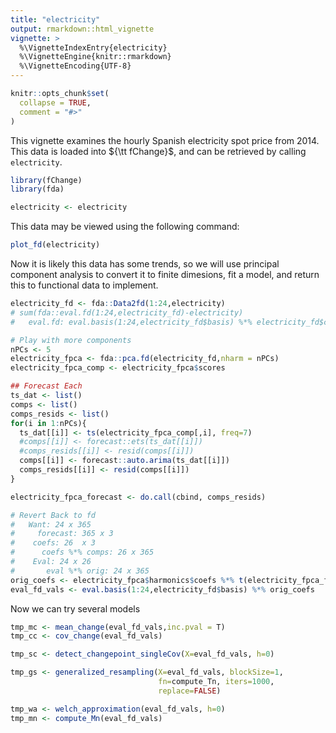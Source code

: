 ```yaml
---
title: "electricity"
output: rmarkdown::html_vignette
vignette: >
  %\VignetteIndexEntry{electricity}
  %\VignetteEngine{knitr::rmarkdown}
  %\VignetteEncoding{UTF-8}
---
```


```r
knitr::opts_chunk$set(
  collapse = TRUE,
  comment = "#>"
)
```

This vignette examines the hourly Spanish electricity spot price from 2014. This
data is loaded into ${\tt fChange}$, and can be retrieved by calling `electricity`.
```r
library(fChange)
library(fda)

electricity <- electricity
```

This data may be viewed using the following command:
```r
plot_fd(electricity)
```

Now it is likely this data has some trends, so we will use principal component 
analysis to convert it to finite dimesions, fit a model, and return this to 
functional data to implement.
```r
electricity_fd <- fda::Data2fd(1:24,electricity)
# sum(fda::eval.fd(1:24,electricity_fd)-electricity)
#   eval.fd: eval.basis(1:24,electricity_fd$basis) %*% electricity_fd$coefs

# Play with more components
nPCs <- 5
electricity_fpca <- fda::pca.fd(electricity_fd,nharm = nPCs)
electricity_fpca_comp <- electricity_fpca$scores

## Forecast Each
ts_dat <- list()
comps <- list()
comps_resids <- list()
for(i in 1:nPCs){
  ts_dat[[i]] <- ts(electricity_fpca_comp[,i], freq=7)
  #comps[[i]] <- forecast::ets(ts_dat[[i]])
  #comps_resids[[i]] <- resid(comps[[i]])
  comps[[i]] <- forecast::auto.arima(ts_dat[[i]])
  comps_resids[[i]] <- resid(comps[[i]])
}

electricity_fpca_forecast <- do.call(cbind, comps_resids)

# Revert Back to fd
#   Want: 24 x 365
#     forecast: 365 x 3
#    coefs: 26  x 3
#      coefs %*% comps: 26 x 365
#    Eval: 24 x 26
#       eval %*% orig: 24 x 365
orig_coefs <- electricity_fpca$harmonics$coefs %*% t(electricity_fpca_forecast)
eval_fd_vals <- eval.basis(1:24,electricity_fd$basis) %*% orig_coefs
```

Now we can try several models
```r
tmp_mc <- mean_change(eval_fd_vals,inc.pval = T)
tmp_cc <- cov_change(eval_fd_vals)

tmp_sc <- detect_changepoint_singleCov(X=eval_fd_vals, h=0)

tmp_gs <- generalized_resampling(X=eval_fd_vals, blockSize=1,
                                 fn=compute_Tn, iters=1000,
                                 replace=FALSE)

tmp_wa <- welch_approximation(eval_fd_vals, h=0)
tmp_mn <- compute_Mn(eval_fd_vals)
```


<!-- ```{r} -->
<!-- ## Not used, but considere finite PCs -->
<!-- data_pca <- prcomp(electricity) -->
<!-- screeplot(data_pca, type="lines") -->
<!-- data_pca <- data_pca$rotation[,1:3] -->

<!-- tmp_dat_c <- detect_changepoint_singleCov( X=data_pca, space = 'RN') -->
<!-- ``` -->
